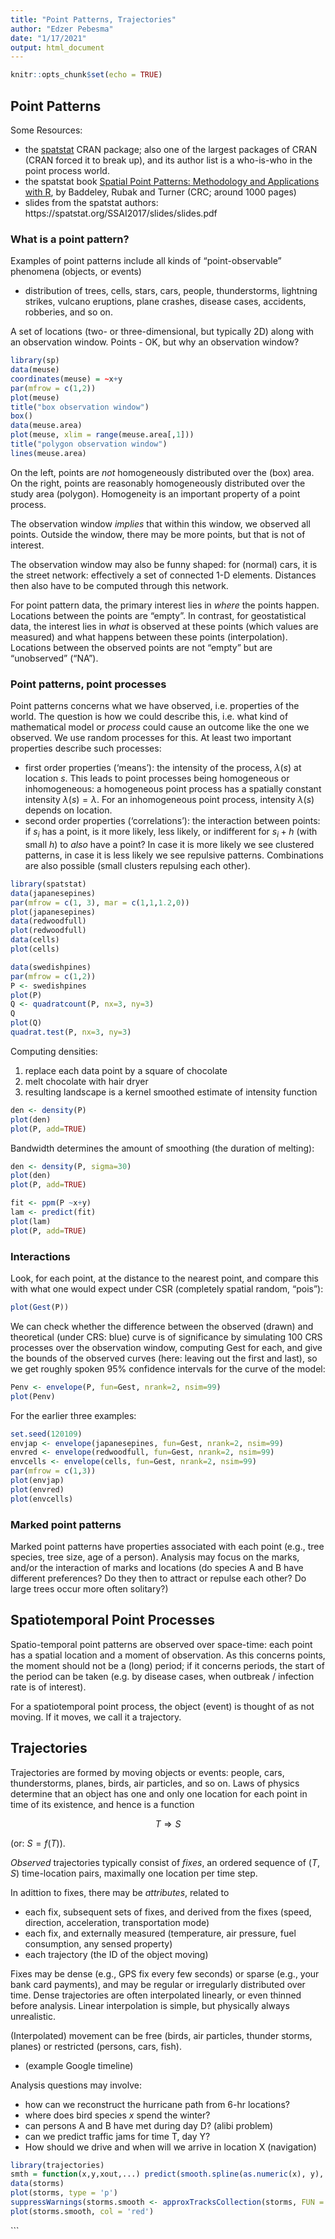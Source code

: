 ```yaml
---
title: "Point Patterns, Trajectories"
author: "Edzer Pebesma"
date: "1/17/2021"
output: html_document
---
```


```r
knitr::opts_chunk$set(echo = TRUE)
```

## Point Patterns

Some Resources: 

* the [spatstat](https://cran.r-project.org/web/packages/spatstat/index.html) CRAN package; also one of the largest packages of CRAN (CRAN forced it to break up), and its author list is a who-is-who in the point process world.
* the spatstat book [Spatial Point Patterns: Methodology and Applications with R](http://spatstat.org/book.html), by Baddeley, Rubak and Turner (CRC; around 1000 pages)
* slides from the spatstat authors: https://spatstat.org/SSAI2017/slides/slides.pdf

### What is a point pattern? 

Examples of point patterns include all kinds of "point-observable" phenomena (objects, or events)

* distribution of trees, cells, stars, cars, people, thunderstorms, lightning strikes, vulcano eruptions, plane crashes,  disease cases, accidents, robberies, and so on.

A set of locations (two- or three-dimensional, but typically 2D) along with an observation window.
Points - OK, but why an observation window?

```r
library(sp)
data(meuse)
coordinates(meuse) = ~x+y
par(mfrow = c(1,2))
plot(meuse)
title("box observation window")
box()
data(meuse.area)
plot(meuse, xlim = range(meuse.area[,1]))
title("polygon observation window")
lines(meuse.area)
```

On the left, points are _not_ homogeneously distributed over the (box) area. On the right, points are reasonably homogeneously distributed over the study area (polygon). Homogeneity is an important property of a point process.

The observation window _implies_ that within this window, we observed all points. Outside the window, there may be more points, but that is not of interest.

The observation window may also be funny shaped: for (normal) cars, it is the street network: effectively a set of connected 1-D elements. Distances then also have to be computed through this network.

For point pattern data, the primary interest lies in _where_ the points happen. Locations between the points are "empty". In contrast, for geostatistical data, the interest lies in _what_ is observed at these points (which values are measured) and what happens between these points (interpolation).  Locations between the observed points are not "empty" but are "unobserved" ("NA"). 

### Point patterns, point processes

Point patterns concerns what we have observed, i.e. properties of the world. The question is how we could describe this, i.e. what kind of mathematical model or _process_ could cause an outcome like the one we observed. We use random processes for this. At least two important properties describe such processes:

* first order properties ('means'): the intensity of the process, $\lambda(s)$ at location $s$. This leads to point processes being homogeneous or inhomogeneous: a homogeneous point process has a spatially constant intensity $\lambda(s) = \lambda$. For an inhomogeneous point process, intensity $\lambda(s)$ depends on location.
* second order properties ('correlations'): the interaction between points: if $s_i$ has a point, is it more likely, less likely, or indifferent for $s_i+h$ (with small $h$) to _also_ have a point? In case it is more likely we see clustered patterns, in case it is less likely we see repulsive patterns. Combinations are also possible (small clusters repulsing each other).

```r
library(spatstat)
data(japanesepines)
par(mfrow = c(1, 3), mar = c(1,1,1.2,0))
plot(japanesepines)
data(redwoodfull)
plot(redwoodfull)
data(cells)
plot(cells)
```

```r
data(swedishpines)
par(mfrow = c(1,2))
P <- swedishpines
plot(P)
Q <- quadratcount(P, nx=3, ny=3)
Q
plot(Q)
quadrat.test(P, nx=3, ny=3)
```

Computing densities:

1. replace each data point by a square of chocolate
2. melt chocolate with hair dryer
3. resulting landscape is a kernel smoothed estimate of intensity function

```r
den <- density(P)
plot(den)
plot(P, add=TRUE)
```

Bandwidth determines the amount of smoothing (the duration of melting):

```r
den <- density(P, sigma=30)
plot(den)
plot(P, add=TRUE)
```

```r
fit <- ppm(P ~x+y)
lam <- predict(fit)
plot(lam)
plot(P, add=TRUE)
```

### Interactions
Look, for each point, at the distance to the nearest point, and compare this with what one would expect under CSR (completely spatial random, "pois"):

```r
plot(Gest(P))
```
We can check whether the difference between the observed (drawn) and theoretical (under CRS: blue) curve is of significance by simulating 100 CRS processes over the observation window, computing Gest for each, and give the bounds of the observed curves (here: leaving out the first and last), so we get roughly spoken 95% confidence intervals for the curve of the model:
```r
Penv <- envelope(P, fun=Gest, nrank=2, nsim=99)
plot(Penv)
```

For the earlier three examples:
```r
set.seed(120109)
envjap <- envelope(japanesepines, fun=Gest, nrank=2, nsim=99)
envred <- envelope(redwoodfull, fun=Gest, nrank=2, nsim=99)
envcells <- envelope(cells, fun=Gest, nrank=2, nsim=99)
par(mfrow = c(1,3))
plot(envjap)
plot(envred)
plot(envcells)
```

### Marked point patterns

Marked point patterns have properties associated with each point (e.g., tree species, tree size, age of a person). Analysis may focus on the marks, and/or the interaction of marks and locations (do species A and B have different preferences? Do they then to attract or repulse each other? Do large trees occur more often solitary?)

## Spatiotemporal Point Processes

Spatio-temporal point patterns are observed over space-time: each point has a spatial location and a moment of observation. As this concerns points, the moment should not be a (long) period; if it concerns periods, the start of the period can be taken (e.g. by disease cases, when outbreak / infection rate is of interest).

For a spatiotemporal point process, the object (event) is thought of as not moving. If it moves, we call it a trajectory.

## Trajectories

Trajectories are formed by moving objects or events: people, cars, thunderstorms, planes, birds, air particles, and so on. Laws of physics determine that an object has one and only one location for each point in time of its existence, and hence is a function 

$$T \Rightarrow S$$ 

(or: $S = f(T)$).

_Observed_ trajectories typically consist of _fixes_, an ordered sequence of $(T,S)$ time-location pairs, maximally one location per time step.

In adittion to fixes, there may be _attributes_, related to

* each fix, subsequent sets of fixes, and derived from the fixes (speed, direction, acceleration, transportation mode)
* each fix, and externally measured (temperature, air pressure, fuel consumption, any sensed property)
* each trajectory (the ID of the object moving)

Fixes may be dense (e.g., GPS fix every few seconds) or sparse (e.g., your bank card payments), and may be regular or irregularly distributed over time. Dense trajectories are often interpolated linearly, or even
thinned before analysis. Linear interpolation is simple, but physically always unrealistic.

(Interpolated) movement can be free (birds, air particles, thunder storms, planes) or restricted (persons, cars, fish). 

* (example Google timeline)

Analysis questions may involve:

* how can we reconstruct the hurricane path from 6-hr locations?
* where does bird species $x$ spend the winter?
* can persons A and B have met during day D? (alibi problem)
* can we predict traffic jams for time T, day Y?
* How should we drive and when will we arrive in location X (navigation)

```r
library(trajectories)
smth = function(x,y,xout,...) predict(smooth.spline(as.numeric(x), y), as.numeric(xout))
data(storms)
plot(storms, type = 'p')
suppressWarnings(storms.smooth <- approxTracksCollection(storms, FUN = smth, n = 200))
plot(storms.smooth, col = 'red')
```
```
